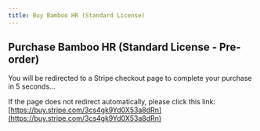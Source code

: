 ```yaml
---
title: Buy Bamboo HR (Standard License)
---
```



<Head>
  <meta httpEquiv="refresh" content="5; url='https://buy.stripe.com/3cs4gk9Yd0X53a8dRn'" />
</Head>

## Purchase Bamboo HR (Standard License - Pre-order)

You will be redirected to a Stripe checkout page to complete your purchase in 5 seconds...

If the page does not redirect automatically, please click this link: [https://buy.stripe.com/3cs4gk9Yd0X53a8dRn](https://buy.stripe.com/3cs4gk9Yd0X53a8dRn)

